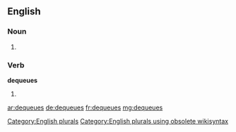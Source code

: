==English==

===Noun===
{{head|en}}

# {{plural of|dequeue}}

===Verb===
'''dequeues'''

# {{en-third-person singular of|dequeue}}

[[Category:English plurals]][[Category:English plurals using obsolete wikisyntax]]

[[ar:dequeues]]
[[de:dequeues]]
[[fr:dequeues]]
[[mg:dequeues]]